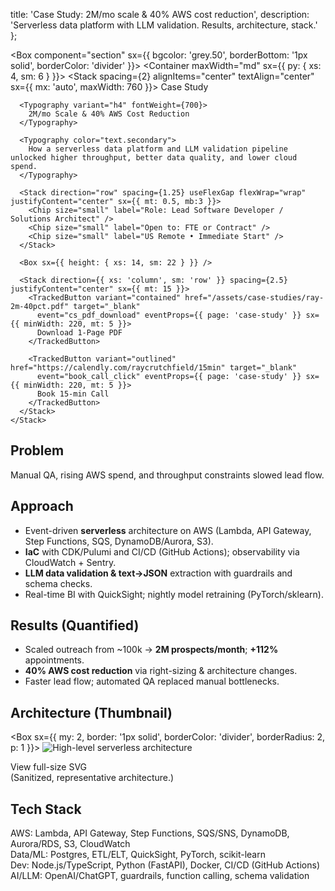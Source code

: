   title: 'Case Study: 2M/mo scale & 40% AWS cost reduction',
  description: 'Serverless data platform with LLM validation. Results, architecture, stack.'
};


<Box component="section" sx={{ bgcolor: 'grey.50', borderBottom: '1px solid', borderColor: 'divider' }}>
  <Container maxWidth="md" sx={{ py: { xs: 4, sm: 6 } }}>
    <Stack spacing={2} alignItems="center" textAlign="center" sx={{ mx: 'auto', maxWidth: 760 }}>
      <Typography variant="overline" color="text.secondary">Case Study</Typography>

      <Typography variant="h4" fontWeight={700}>
        2M/mo Scale & 40% AWS Cost Reduction
      </Typography>

      <Typography color="text.secondary">
        How a serverless data platform and LLM validation pipeline unlocked higher throughput, better data quality, and lower cloud spend.
      </Typography>

      <Stack direction="row" spacing={1.25} useFlexGap flexWrap="wrap" justifyContent="center" sx={{ mt: 0.5, mb:3 }}>
        <Chip size="small" label="Role: Lead Software Developer / Solutions Architect" />
        <Chip size="small" label="Open to: FTE or Contract" />
        <Chip size="small" label="US Remote • Immediate Start" />
      </Stack>

      <Box sx={{ height: { xs: 14, sm: 22 } }} />

      <Stack direction={{ xs: 'column', sm: 'row' }} spacing={2.5} justifyContent="center" sx={{ mt: 15 }}>
        <TrackedButton variant="contained" href="/assets/case-studies/ray-2m-40pct.pdf" target="_blank"
          event="cs_pdf_download" eventProps={{ page: 'case-study' }} sx={{ minWidth: 220, mt: 5 }}>
          Download 1-Page PDF
        </TrackedButton>

        <TrackedButton variant="outlined" href="https://calendly.com/raycrutchfield/15min" target="_blank"
          event="book_call_click" eventProps={{ page: 'case-study' }} sx={{ minWidth: 220, mt: 5 }}>
          Book 15-min Call
        </TrackedButton>
      </Stack>
    </Stack>
  </Container>
</Box>


<Prose>
  <MDXClient>

## Problem
Manual QA, rising AWS spend, and throughput constraints slowed lead flow.

## Approach
- Event-driven **serverless** architecture on AWS (Lambda, API Gateway, Step Functions, SQS, DynamoDB/Aurora, S3).
- **IaC** with CDK/Pulumi and CI/CD (GitHub Actions); observability via CloudWatch + Sentry.
- **LLM data validation & text→JSON** extraction with guardrails and schema checks.
- Real-time BI with QuickSight; nightly model retraining (PyTorch/sklearn).

## Results (Quantified)
- Scaled outreach from ~100k → **2M prospects/month**; **+112%** appointments.
- **40% AWS cost reduction** via right-sizing & architecture changes.
- Faster lead flow; automated QA replaced manual bottlenecks.

## Architecture (Thumbnail)
<Box sx={{ my: 2, border: '1px solid', borderColor: 'divider', borderRadius: 2, p: 1 }}>
  <Image
    src="/assets/case-studies/2m-architecture.v1.svg"
    alt="High-level serverless architecture"
    width={1200}
    height={675}
    priority
  />
</Box>

<MLink href="/assets/case-studies/2m-architecture.v1.svg" target="_blank" rel="noopener">
  View full-size SVG
</MLink>
<br />
<Typography variant="caption" color="text.secondary">
  (Sanitized, representative architecture.)
</Typography>

## Tech Stack
AWS: Lambda, API Gateway, Step Functions, SQS/SNS, DynamoDB, Aurora/RDS, S3, CloudWatch  
Data/ML: Postgres, ETL/ELT, QuickSight, PyTorch, scikit-learn  
Dev: Node.js/TypeScript, Python (FastAPI), Docker, CI/CD (GitHub Actions)  
AI/LLM: OpenAI/ChatGPT, guardrails, function calling, schema validation

  </MDXClient>
</Prose>
